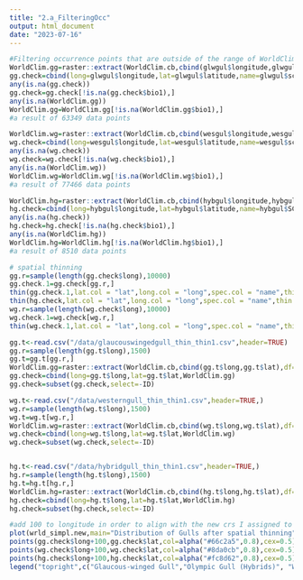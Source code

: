 ---
title: "2.a_FilteringOcc"
output: html_document
date: "2023-07-16"
---
```{r filtering occurrence points without WorldClim}
#Filtering occurrence points that are outside of the range of WorldClim data
WorldClim.gg=raster::extract(WorldClim.cb,cbind(glwgul$longitude,glwgul$latitude),df=TRUE)
gg.check=cbind(long=glwgul$longitude,lat=glwgul$latitude,name=glwgul$scientific_name,WorldClim.gg)
any(is.na(gg.check))
gg.check=gg.check[!is.na(gg.check$bio1),]
any(is.na(WorldClim.gg))
WorldClim.gg=WorldClim.gg[!is.na(WorldClim.gg$bio1),]
#a result of 63349 data points

WorldClim.wg=raster::extract(WorldClim.cb,cbind(wesgul$longitude,wesgul$latitude),df=TRUE)
wg.check=cbind(long=wesgul$longitude,lat=wesgul$latitude,name=wesgul$scientific_name,WorldClim.wg)
any(is.na(wg.check))
wg.check=wg.check[!is.na(wg.check$bio1),]
any(is.na(WorldClim.wg))
WorldClim.wg=WorldClim.wg[!is.na(WorldClim.wg$bio1),]
#a result of 77466 data points

WorldClim.hg=raster::extract(WorldClim.cb,cbind(hybgul$longitude,hybgul$latitude),df=TRUE)
hg.check=cbind(long=hybgul$longitude,lat=hybgul$latitude,name=hybgul$SCIENTIFIC.NAME,WorldClim.hg)
any(is.na(hg.check))
hg.check=hg.check[!is.na(hg.check$bio1),]
any(is.na(WorldClim.hg))
WorldClim.hg=WorldClim.hg[!is.na(WorldClim.hg$bio1),]
#a result of 8510 data points
```
```{r spatial thinning}
# spatial thinning
gg.r=sample(length(gg.check$long),10000)
gg.check.1=gg.check[gg.r,]
thin(gg.check.1,lat.col = "lat",long.col = "long",spec.col = "name",thin.par=0.5,reps=1,out.dir = "./data",out.base="glaucouswingedgull_thin")
thin(hg.check,lat.col = "lat",long.col = "long",spec.col = "name",thin.par=0.5,reps=1,out.dir="./data",out.base="hybridgull_thin")
wg.r=sample(length(wg.check$long),10000)
wg.check.1=wg.check[wg.r,]
thin(wg.check.1,lat.col = "lat",long.col = "long",spec.col = "name",thin.par=0.5,reps=1,out.dir="./data",out.base="westerngull_thin")
```
```{r thinning}
gg.t<-read.csv("/data/glaucouswingedgull_thin_thin1.csv",header=TRUE)
gg.r=sample(length(gg.t$long),1500)
gg.t=gg.t[gg.r,]
WorldClim.gg=raster::extract(WorldClim.cb,cbind(gg.t$long,gg.t$lat),df=TRUE)
gg.check=cbind(long=gg.t$long,lat=gg.t$lat,WorldClim.gg)
gg.check=subset(gg.check,select=-ID)

wg.t<-read.csv("/data/westerngull_thin_thin1.csv",header=TRUE,)
wg.r=sample(length(wg.t$long),1500)
wg.t=wg.t[wg.r,]
WorldClim.wg=raster::extract(WorldClim.cb,cbind(wg.t$long,wg.t$lat),df=TRUE)
wg.check=cbind(long=wg.t$long,lat=wg.t$lat,WorldClim.wg)
wg.check=subset(wg.check,select=-ID)


hg.t<-read.csv("/data/hybridgull_thin_thin1.csv",header=TRUE,)
hg.r=sample(length(hg.t$long),1500)
hg.t=hg.t[hg.r,]
WorldClim.hg=raster::extract(WorldClim.cb,cbind(hg.t$long,hg.t$lat),df=TRUE)
hg.check=cbind(long=hg.t$long,lat=hg.t$lat,WorldClim.hg)
hg.check=subset(hg.check,select=-ID)
```

```{r test plot}
#add 100 to longitude in order to align with the new crs I assigned to wrld_simpl
plot(wrld_simpl.new,main="Distribution of Gulls after spatial thinning")
points(gg.check$long+100,gg.check$lat,col=alpha("#66c2a5",0.8),cex=0.5)
points(wg.check$long+100,wg.check$lat,col=alpha("#8da0cb",0.8),cex=0.5)
points(hg.check$long+100,hg.check$lat,col=alpha("#fc8d62",0.8),cex=0.5)
legend("topright",c("Glaucous-winged Gull","Olympic Gull (Hybrids)", "Western Gull"),fill=c("#66c2a5","#fc8d62","#8da0cb"))

```